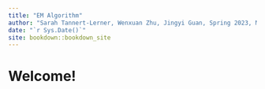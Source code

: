 ```yaml
--- 
title: "EM Algorithm"
author: "Sarah Tannert-Lerner, Wenxuan Zhu, Jingyi Guan, Spring 2023, MATH/STAT 455, Macalester College"
date: "`r Sys.Date()`"
site: bookdown::bookdown_site
---
```


# Welcome!





